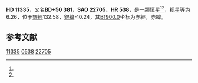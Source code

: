 {{Starbox begin
| name = HD 11335
}}
{{Starbox observe
| epoch = [[J2000.0|J2000.0]]
| constell = {{星座名待查}}<ref name=SIMBAD>{{cite web
 | url=http://simbad.u-strasbg.fr/simbad/sim-id?Ident=HR+538
 | title =Pulsating variable Star
 | publisher=Centre de Données astronomiques de Strasbourg
 | work=SIMBAD
 | accessdate=2012-07-13}}</ref><ref name=DATA>{{cite web
 | url=http://vizier.u-strasbg.fr/viz-bin/VizieR-5?-out.add=.&-source=5050&-corr=PK=HR&-out.max=9999&HR=538
 | title=VizieR Detailed Page
 | accessdate=2012-07-13
 | archive-date=2016-03-05
 | archive-url=https://web.archive.org/web/20160305031952/http://vizier.u-strasbg.fr/viz-bin/VizieR-5?-out.add=.&-source=5050&-corr=PK=HR&-out.max=9999&HR=538
 | dead-url=no
 }}</ref>
| 星官 = 
| ra = {{RA|1|52|50.8}}<ref name=SIMBAD /><ref name=DATA />
| dec = {{DEC|+51|28|29}}<ref name=SIMBAD /><ref name=DATA />
| appmag_v = 6.26<ref name=SIMBAD /><ref name=DATA />
}}
{{Starbox character
| class = A3V<ref name=SIMBAD /><ref name=DATA />
| b-v = <ref name=SIMBAD /><ref name=DATA />
| u-b = <ref name=SIMBAD /><ref name=DATA />
| r-i = <ref name=SIMBAD /><ref name=DATA />
| variable = 
}}
{{Starbox astrometry
| radial_v = 
| prop_mo_ra = 6
| parallax = 
| p_error = 
}}
{{Starbox catalog
| names =BD+50 381，[[SAO星表|SAO]] 22705，[[HD星表|HD]] 11335，[[HR星表|HR]] 538}}
{{Starbox reference |Simbad=HR+538}}
{{Starbox end}}

'''HD 11335'''，又名'''BD+50 381'''，'''SAO 22705'''、'''HR 538'''，是一颗恒星<ref name=SIMBAD /><ref name=DATA />，视星等为6.26，位于[[銀道座標系|銀經]]132.58，[[銀道座標系|銀緯]]-10.24，其[[B1900.0|B1900.0]]坐标为赤經{{RA|1|46|26.9}}，赤緯{{DEC|+50|-10.24|51}}。

== 参考文献 ==
{{reflist}}

{{star-stub}}

[[Category:HD和HDE天體|11335]]
[[Category:HR天體|0538]]
[[Category:SAO天體|22705]]